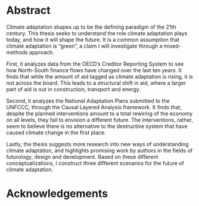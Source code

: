# Abstract {.unnumbered}

Climate adaptation shapes up to be the defining paradigm of the 21th century. This thesis seeks to understand the role climate adaptation plays today, and how it will shape the future. It is a common assumption that climate adaptation is "green", a claim I will investigate through a mixed-methods approach. 

First, it analyzes data from the OECD's Creditor Reporting System to see how North-South finance flows have changed over the last ten years. It finds that while the amount of aid tagged as climate adaptation is rising, it is not across the board. This leads to a structural shift in aid, where a larger part of aid is out in construction, transport and energy. 

Second, it analyzes the National Adaptation Plans submitted to the UNFCCC, through the Causal Layered Analysis framework. It finds that, despite the planned interventions amount to a total rewiring of the economy on all levels, they fail to envision a different future. The interventions, rather, seem to believe there is no alternative to the destructive system that have caused climate change in the first place. 

Lastly, the thesis suggests more research into new ways of understanding climate adaptation, and highlights promising work by authors in the fields of futurology, design and development. Based on these different conceptualizations, I construct three different scenarios for the future of climate adaptation.

# Acknowledgements {.unnumbered}